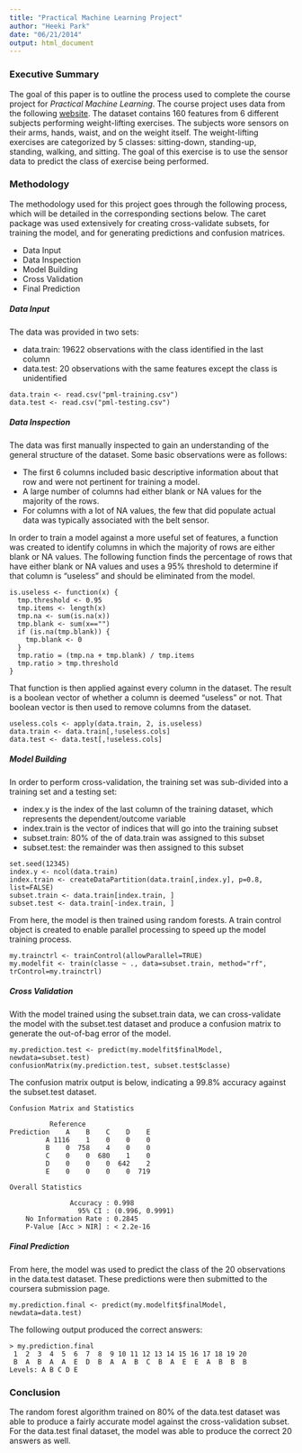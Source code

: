 ```yaml
---
title: "Practical Machine Learning Project"
author: "Heeki Park"
date: "06/21/2014"
output: html_document
---
```



### Executive Summary
The goal of this paper is to outline the process used to complete the course project for *Practical Machine Learning*.
The course project uses data from the following [website](http://groupware.les.inf.puc-rio.br/har). The dataset contains 160 features from
6 different subjects performing weight-lifting exercises. The subjects wore sensors on their arms, hands, waist, and on the weight itself.
The weight-lifting exercises are categorized by 5 classes: sitting-down, standing-up, standing, walking, and sitting. The goal of this exercise is to use the sensor data to predict the class of exercise being performed.

### Methodology
The methodology used for this project goes through the following process, which will be detailed in the corresponding sections below. The caret package was used extensively for creating cross-validate subsets, for training the model, and for generating predictions and confusion matrices.

- Data Input
- Data Inspection
- Model Building
- Cross Validation
- Final Prediction


##### Data Input
The data was provided in two sets:

- data.train: 19622 observations with the class identified in the last column
- data.test: 20 observations with the same features except the class is unidentified

```
data.train <- read.csv("pml-training.csv")
data.test <- read.csv("pml-testing.csv")
```

##### Data Inspection
The data was first manually inspected to gain an understanding of the general structure of the dataset. Some basic observations were as follows:

- The first 6 columns included basic descriptive information about that row and were not pertinent for training a model.
- A large number of columns had either blank or NA values for the majority of the rows.
- For columns with a lot of NA values, the few that did populate actual data was typically associated with the belt sensor.

In order to train a model against a more useful set of features, a function was created to identify columns in which the majority of rows are either blank or NA values. The following function finds the percentage of rows that have either blank or NA values and uses a 95% threshold to determine if that column is "useless" and should be eliminated from the model.

```
is.useless <- function(x) {
  tmp.threshold <- 0.95
  tmp.items <- length(x)
  tmp.na <- sum(is.na(x))
  tmp.blank <- sum(x=="")
  if (is.na(tmp.blank)) {
    tmp.blank <- 0
  }
  tmp.ratio = (tmp.na + tmp.blank) / tmp.items
  tmp.ratio > tmp.threshold
}
```

That function is then applied against every column in the dataset. The result is a boolean vector of whether a column is deemed "useless"
or not. That boolean vector is then used to remove columns from the dataset.

```
useless.cols <- apply(data.train, 2, is.useless)
data.train <- data.train[,!useless.cols]
data.test <- data.test[,!useless.cols]
```

##### Model Building
In order to perform cross-validation, the training set was sub-divided into a training set and a testing set:

- index.y is the index of the last column of the training dataset, which represents the dependent/outcome variable
- index.train is the vector of indices that will go into the training subset
- subset.train: 80% of the of data.train was assigned to this subset
- subset.test: the remainder was then assigned to this subset

```
set.seed(12345)
index.y <- ncol(data.train)
index.train <- createDataPartition(data.train[,index.y], p=0.8, list=FALSE)
subset.train <- data.train[index.train, ]
subset.test <- data.train[-index.train, ]
```

From here, the model is then trained using random forests. A train control object is created to enable parallel processing
to speed up the model training process.

```
my.trainctrl <- trainControl(allowParallel=TRUE)
my.modelfit <- train(classe ~ ., data=subset.train, method="rf", trControl=my.trainctrl)
```

##### Cross Validation
With the model trained using the subset.train data, we can cross-validate the model with the subset.test dataset and
produce a confusion matrix to generate the out-of-bag error of the model.

```
my.prediction.test <- predict(my.modelfit$finalModel, newdata=subset.test)
confusionMatrix(my.prediction.test, subset.test$classe)
```

The confusion matrix output is below, indicating a 99.8% accuracy against the subset.test dataset.

```
Confusion Matrix and Statistics

          Reference
Prediction    A    B    C    D    E
         A 1116    1    0    0    0
         B    0  758    4    0    0
         C    0    0  680    1    0
         D    0    0    0  642    2
         E    0    0    0    0  719

Overall Statistics
                                         
               Accuracy : 0.998          
                 95% CI : (0.996, 0.9991)
    No Information Rate : 0.2845         
    P-Value [Acc > NIR] : < 2.2e-16 
```

##### Final Prediction
From here, the model was used to predict the class of the 20 observations in the data.test dataset. These predictions were then
submitted to the coursera submission page.

```
my.prediction.final <- predict(my.modelfit$finalModel, newdata=data.test)
```

The following output produced the correct answers:

```
> my.prediction.final
 1  2  3  4  5  6  7  8  9 10 11 12 13 14 15 16 17 18 19 20 
 B  A  B  A  A  E  D  B  A  A  B  C  B  A  E  E  A  B  B  B 
Levels: A B C D E
```

### Conclusion
The random forest algorithm trained on 80% of the data.test dataset was able to produce a fairly accurate model against the
cross-validation subset. For the data.test final dataset, the model was able to produce the correct 20 answers as well.

